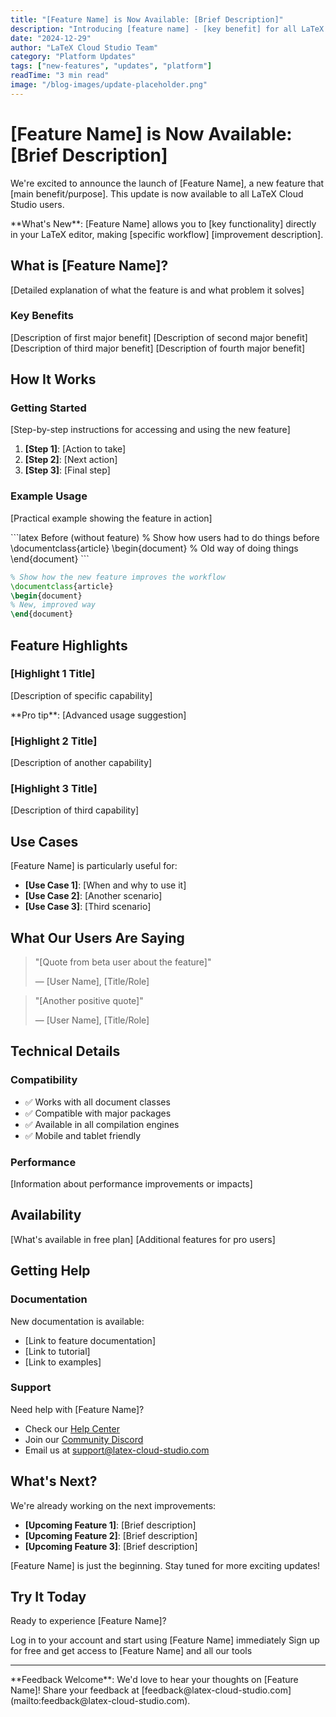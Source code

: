 ```yaml
---
title: "[Feature Name] is Now Available: [Brief Description]"
description: "Introducing [feature name] - [key benefit] for all LaTeX Cloud Studio users"
date: "2024-12-29"
author: "LaTeX Cloud Studio Team"
category: "Platform Updates"
tags: ["new-features", "updates", "platform"]
readTime: "3 min read"
image: "/blog-images/update-placeholder.png"
---
```


# [Feature Name] is Now Available: [Brief Description]

We're excited to announce the launch of [Feature Name], a new feature that [main benefit/purpose]. This update is now available to all LaTeX Cloud Studio users.

<Info>
**What's New**: [Feature Name] allows you to [key functionality] directly in your LaTeX editor, making [specific workflow] [improvement description].
</Info>

## What is [Feature Name]?

[Detailed explanation of what the feature is and what problem it solves]

### Key Benefits

<CardGroup cols={2}>
<Card title="[Benefit 1]" icon="[icon1]">
[Description of first major benefit]
</Card>
<Card title="[Benefit 2]" icon="[icon2]">
[Description of second major benefit]
</Card>
<Card title="[Benefit 3]" icon="[icon3]">
[Description of third major benefit]
</Card>
<Card title="[Benefit 4]" icon="[icon4]">
[Description of fourth major benefit]
</Card>
</CardGroup>

## How It Works

### Getting Started

[Step-by-step instructions for accessing and using the new feature]

1. **[Step 1]**: [Action to take]
2. **[Step 2]**: [Next action]
3. **[Step 3]**: [Final step]

### Example Usage

[Practical example showing the feature in action]

<CodeGroup>
```latex Before (without feature)
% Show how users had to do things before
\documentclass{article}
\begin{document}
% Old way of doing things
\end{document}
```

```latex After (with new feature)
% Show how the new feature improves the workflow
\documentclass{article}
\begin{document}
% New, improved way
\end{document}
```
</CodeGroup>

## Feature Highlights

### [Highlight 1 Title]

[Description of specific capability]

<Tip>
**Pro tip**: [Advanced usage suggestion]
</Tip>

### [Highlight 2 Title]

[Description of another capability]

### [Highlight 3 Title]

[Description of third capability]

## Use Cases

[Feature Name] is particularly useful for:

- **[Use Case 1]**: [When and why to use it]
- **[Use Case 2]**: [Another scenario]
- **[Use Case 3]**: [Third scenario]

## What Our Users Are Saying

> "[Quote from beta user about the feature]"
> 
> — [User Name], [Title/Role]

> "[Another positive quote]"
> 
> — [User Name], [Title/Role]

## Technical Details

### Compatibility

- ✅ Works with all document classes
- ✅ Compatible with major packages
- ✅ Available in all compilation engines
- ✅ Mobile and tablet friendly

### Performance

[Information about performance improvements or impacts]

## Availability

<CardGroup cols={2}>
<Card title="Free Plan" icon="user">
[What's available in free plan]
</Card>
<Card title="Pro Plan" icon="crown">
[Additional features for pro users]
</Card>
</CardGroup>

## Getting Help

### Documentation

New documentation is available:
- [Link to feature documentation]
- [Link to tutorial]
- [Link to examples]

### Support

Need help with [Feature Name]?
- Check our [Help Center](https://help.latex-cloud-studio.com)
- Join our [Community Discord](https://discord.gg/latex-cloud-studio)
- Email us at [support@latex-cloud-studio.com](mailto:support@latex-cloud-studio.com)

## What's Next?

We're already working on the next improvements:

- **[Upcoming Feature 1]**: [Brief description]
- **[Upcoming Feature 2]**: [Brief description]
- **[Upcoming Feature 3]**: [Brief description]

[Feature Name] is just the beginning. Stay tuned for more exciting updates!

## Try It Today

Ready to experience [Feature Name]? 

<CardGroup cols={2}>
<Card title="Existing Users" icon="user-check" href="https://app.latex-cloud-studio.com">
Log in to your account and start using [Feature Name] immediately
</Card>
<Card title="New Users" icon="rocket" href="https://latex-cloud-studio.com/signup">
Sign up for free and get access to [Feature Name] and all our tools
</Card>
</CardGroup>

---

<Info>
**Feedback Welcome**: We'd love to hear your thoughts on [Feature Name]! Share your feedback at [feedback@latex-cloud-studio.com](mailto:feedback@latex-cloud-studio.com).
</Info>